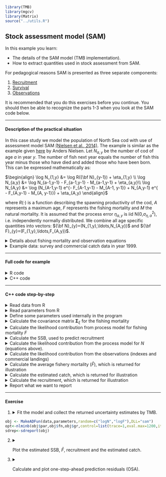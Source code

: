 ```r
library(TMB)
library(mgcv)
library(Matrix)
source("../utils.R")
```


## **Stock assessment model (SAM)** 
In this example you learn:

* The details of the SAM model (TMB implementation).
* How to extract quantities used in stock assessment from SAM.

For pedagogical reasons SAM is presented as three separate components:

1. [Recruitment](https://github.com/skaug/tmb-case-studies/tree/master/SAM/recruitment)
2. [Survival](https://github.com/skaug/tmb-case-studies/tree/master/SAM/survival)
3. [Observations](https://github.com/skaug/tmb-case-studies/tree/master/SAM/observations) 

It is recommended that you do this exercises before you continue. You should then be able
to recognize the parts 1-3 when you look at the SAM code below. 


***
#### Description of the practical situation
In this case study we model the population of North Sea cod with use of assessment model SAM [(Nielsen et al., 2014)](https://doi.org/10.1016/j.fishres.2014.01.014). The example is similar as the example given [here](https://github.com/fishfollower/samex) by Anders Nielsen.
Let $N_{a,y}$ be the number of cod of age $a$ in year $y$. The number of fish next year equals the number of fish this year minus those who have died and added those who have been born. This can be expressed mathematically as:

$\begin{align}
\log N_{1,y} &= \log R({\bf N}_{y-1}) + \eta_{1,y} \\
\log N_{a,y} &= \log N_{a-1,y-1} - F_{a-1,y-1} - M_{a-1,y-1} + \eta_{a,y}\\
\log N_{A,y} &= \log (N_{A-1,y-1} e^{- F_{A-1,y-1} - M_{A-1, y-1}} + N_{A,y-1} e^{ - F_{A,y-1} - M_{A, y-1}}) + \eta_{A,y}
 \end{align}$

where $R(\cdot)$ is a function describing the spawning productivity of the cod, $A$ represents a maximum age, $F$ represents the fishing mortality and $M$ the natural mortality. It is assumed that the process error $\eta_{a,y}$ is iid N(0,$\sigma_{\eta,a}^2$), i.e. independently normally distributed. We combine all age specific quantities into vectors: 
${\bf N}_{y}=(N_{1,y},\ldots,N_{A,y})$ and ${\bf F}_{y}=(F_{1,y},\ldots,F_{A,y})$.

<details> <summary> Details about fishing mortality and observation equations </summary> 

We assume that the fishing mortality is given by 
\begin{align}
\log {\bf F}_y = \log {\bf F}_{y-1} + \pmb{\xi_y},
\end{align}
where $\pmb{\xi_y} \sim N(0,\pmb{\Sigma}_{\xi})$, i.e. multivariate normally distributed with covariance matrix 
$\pmb{\Sigma}_{\xi}$. The observable data are time series of commercial catches and survey indexes which are assumed given by:

$\begin{align}
\log C_{a,y} &= \log \Big( \frac{F_{a,y}}{F_{a,y} + M_{a,y}} (1- e^{-F_{a,y} - M_{a,y}})N_{a,y} \Big) + \epsilon^c_{a,y} \\
\log I_{y}^{(s)} &= \log ( Q_a^{(s)} e^{-(F_{a,y} + M_{a,y})day^{(s)}/365} N_{a,y}) + \epsilon^s_{a,y}   \\
\end{align}$

It is assumed that  $\pmb{\epsilon}^c \sim N(0,\pmb{\Sigma}_c)$and $\pmb{\epsilon}^{s} \sim N(0,\pmb{\Sigma}_s)$. These time series are the observations used to estimate the parameters in SAM.
</details>

<details> <summary> Example data: survey and commercial catch data in year 1999.</summary>
```r
#head(Vegetation,5)
load("input.RData")
rownames(data$obs) <- NULL
print(data$obs[which(data$obs[,1]==1999),1:4])
```
The variable `fleet` provides information about whether the observation is commercial catch or which survey it is from. In this example the value 1 refers to catch data, and 2 and 3 to the two separate surveys.
</details>

***

#### Full code for example
<details> <summary> R code</summary>
```r
include_source("sam.R", linesToInclud=c(1:999))
```
</details>
<details> <summary> C++ code</summary>
```r
include_source("sam.cpp", linesToInclud=c(29:999))
```
</details>

***

#### C++ code step-by-step
<details>  
  <summary>Read data from R</summary>
```c++
  DATA_VECTOR(fleetTypes);    //Indicator variables for data types
  DATA_VECTOR(sampleTimes);   //Time in year the time series is collected
  DATA_INTEGER(nobs);         //Number of observations
  DATA_ARRAY(obs);            //Observations from every year, fleet and age.
  DATA_ARRAY(propMat);        //Proportion mature
  DATA_ARRAY(stockMeanWeight);//Estimated mean weight in population
  DATA_ARRAY(catchMeanWeight);//Estimated mean weight in catch
  DATA_ARRAY(natMor);         //Natural mortality
  DATA_INTEGER(minAge);       //Minimum age
  DATA_INTEGER(maxAge);       //Maximum age
  DATA_INTEGER(maxAgePlusGroup); //Indicator variable stating if we have defined a pluss group
  DATA_IARRAY(keyLogFsta);    //Used for defining fishing mortality equal for several ages
  DATA_INTEGER(corFlag);      //Variable defining correlation strucutre for F
  DATA_IARRAY(keyLogFpar);    //Variable used for catchability
  DATA_IARRAY(keyVarF);       //Variable used for setting variances in F equal
  DATA_IARRAY(keyVarLogN);    //Variable used for setting variances in \eta equal
  DATA_IARRAY(keyVarObs);     //Variable used for setting variances in observations equal
  DATA_INTEGER(stockRecruitmentModelCode); //Variable used for choosing recrutiment model
  DATA_INTEGER(noScaledYears);    //Number of years we just know the scaled catch
  DATA_IVECTOR(keyScaledYears);   //Which year do we just know the scaled catch
  DATA_IMATRIX(keyParScaledYA);   //Variable used for estimating scaling
  DATA_IVECTOR(fbarRange);        //Age range of fbar
```
</details>

<details>
  <summary>Read parameters from R</summary>
```c++
  PARAMETER_VECTOR(logFpar);      //Catchaility (Q_s^a)
  PARAMETER_VECTOR(logSdLogFsta); //Log standatd deviation of F
  PARAMETER_VECTOR(logSdLogN);    //Log standatd deviation of \eta
  PARAMETER_VECTOR(logSdLogObs);  //Log standatd deviation of observations
  PARAMETER_VECTOR(rec_loga); //Recruitment parameter
  PARAMETER_VECTOR(rec_logb); //Recruitment parameter
  PARAMETER(logit_rho);       //Used in correlation structure for F
  PARAMETER_VECTOR(logScale); //Scaling parameters in those year we just know the scaled catch
  PARAMETER_ARRAY(logF);      //Random effect for F
  PARAMETER_ARRAY(logN);      //Random effect for \eta
```
</details>

<details>
  <summary>Define some parameters used internally in the program</summary>
```c++
  int timeSteps=logF.dim[1];
  int stateDimF=logF.dim[0];
  int stateDimN=logN.dim[0];
  Type rho=f(logit_rho);
  vector<Type> sdLogFsta=exp(logSdLogFsta);
  vector<Type> varLogN=exp(logSdLogN*Type(2.0));
  vector<Type> varLogObs=exp(logSdLogObs*Type(2.0));
  vector<Type> ssb(timeSteps);
  vector<Type> logssb(timeSteps);
  vector<Type> fbar(timeSteps);
  vector<Type> logfbar(timeSteps);
  vector<Type> cat(catchMeanWeight.dim(0));
  vector<Type> logCatch(catchMeanWeight.dim(0));
  vector<Type> tsb(timeSteps);
  vector<Type> logtsb(timeSteps);
  vector<Type> logR(timeSteps);
  vector<Type> R(timeSteps);
  matrix<Type> fvar(stateDimF,stateDimF);
  matrix<Type> fcor(stateDimF,stateDimF);
  vector<Type> fsd(stateDimF);
```
</details>

<details>
  <summary>Calculate the covariance matrix $\pmb{\Sigma}_{\xi}$ for the fishing mortality </summary>
```c++
  for(int i=0; i<stateDimF; ++i){
    fcor(i,i)=1.0;
  }

  if(corFlag==1){
    for(int i=0; i<stateDimF; ++i){
      for(int j=0; j<i; ++j){
        fcor(i,j)=rho;
        fcor(j,i)=fcor(i,j);
      }
    }
  }
  if(corFlag==2){
    for(int i=0; i<stateDimF; ++i){
      for(int j=0; j<i; ++j){
        fcor(i,j)=pow(rho,abs(Type(i-j)));
        fcor(j,i)=fcor(i,j);
      }
    }
  }

  int i,j;
  for(i=0; i<stateDimF; ++i){
    for(j=0; j<stateDimN; ++j){
      if(keyLogFsta(0,j)==i)break;
    }
    fsd(i)=sdLogFsta(keyVarF(0,j));
  }

  for(i=0; i<stateDimF; ++i){
    for(j=0; j<stateDimF; ++j){
      fvar(i,j)=fsd(i)*fsd(j)*fcor(i,j);
    }
  }
```
</details>

<details>
  <summary>Calculate the likelihood contribution from process model for fishing mortality $F$ </summary>
```c++
  using namespace density;
  MVNORM_t<Type> neg_log_densityF(fvar);
  for(int i=1;i<timeSteps;i++){
    nll+=neg_log_densityF(logF.col(i)-logF.col(i-1)); // F-Process likelihood
  }
```
</details>

<details>
  <summary>Calculate the SSB, used to predict recruitment </summary>
```c++
  for(int i=0;i<timeSteps;i++){ // calc ssb
    ssb(i)=0.0;
    for(int j=0; j<stateDimN; ++j){
        ssb(i)+=exp(logN(j,i))*propMat(i,j)*stockMeanWeight(i,j);
    }
    logssb(i)=log(ssb(i));
  }
```
</details>

<details> <summary> Calculate the likelihood contribution from the process model for $N$ (equations above).  </summary>
```c++
  matrix<Type> nvar(stateDimN,stateDimN);
  for(int i=0; i<stateDimN; ++i){
    for(int j=0; j<stateDimN; ++j){
      if(i!=j){nvar(i,j)=0.0;}else{nvar(i,j)=varLogN(keyVarLogN(0,i));}
    }
  }
  MVNORM_t<Type> neg_log_densityN(nvar);
  vector<Type> predN(stateDimN);
  for(int i=1;i<timeSteps;i++){
    if(stockRecruitmentModelCode==0){ // straight RW
      predN(0)=logN(0,i-1);
    }else{
      if(stockRecruitmentModelCode==1){//ricker
        predN(0)=rec_loga(0)+log(ssb(i-1))-exp(rec_logb(0))*ssb(i-1);
      }else{
        if(stockRecruitmentModelCode==2){//BH
          predN(0)=rec_loga(0)+log(ssb(i-1))-log(1.0+exp(rec_logb(0))*ssb(i-1));
        }else{
          error("SR model code not recognized");
        }
      }
    }

    for(int j=1; j<stateDimN; ++j){
      if(keyLogFsta(0,j-1)>(-1)){
        predN(j)=logN(j-1,i-1)-exp(logF(keyLogFsta(0,j-1),i-1))-natMor(i-1,j-1);
      }else{
        predN(j)=logN(j-1,i-1)-natMor(i-1,j-1);
      }
    }
    if(maxAgePlusGroup==1){
      predN(stateDimN-1)=log(exp(logN(stateDimN-2,i-1)-exp(logF(keyLogFsta(0,stateDimN-2),i-1))-natMor(i-1,stateDimN-2))+
                               exp(logN(stateDimN-1,i-1)-exp(logF(keyLogFsta(0,stateDimN-1),i-1))-natMor(i-1,stateDimN-1)));
    }
    nll+=neg_log_densityN(logN.col(i)-predN); // N-Process likelihood
  }
```
</details>

<details>
<summary> Calculate the likelihood contribution from the observations (indexes and commercial landings)   </summary>
```c++
  int f, ft, a, y,yy, scaleIdx;
  int minYear=CppAD::Integer((obs(0,0)));
  Type zz;
  vector<Type> predObs(nobs);
  vector<Type> predSd(nobs);
  for(int i=0;i<nobs;i++){
    y=CppAD::Integer(obs(i,0))-minYear;
    f=CppAD::Integer(obs(i,1));
    ft=CppAD::Integer(fleetTypes(f-1));
    a=CppAD::Integer(obs(i,2))-minAge;
    zz=exp(logF(keyLogFsta(0,a),y))+natMor(y,a);

    switch(ft){
      case 0:
        predObs(i)=logN(a,y)-log(zz)+log(1-exp(-zz));
        if(keyLogFsta(f-1,a)>(-1)){
          predObs(i)+=logF(keyLogFsta(0,a),y);
        }
        scaleIdx=-1;
        yy=CppAD::Integer(obs(i,0));
        for(int j=0; j<noScaledYears; ++j){
          if(yy==keyScaledYears(j)){
            scaleIdx=keyParScaledYA(j,a);
            if(scaleIdx>=0){
              predObs(i)-=logScale(scaleIdx);
            }
            break;
          }
        }
        break;

        case 2:
          predObs(i)=logN(a,y)-zz*sampleTimes(f-1);
          if(keyLogFpar(f-1,a)>(-1)){
            predObs(i)+=logFpar(keyLogFpar(f-1,a));
          }

        break;

        default:
          std::cerr<<"Unknown fleet code: "<<ft<<std::endl;
        return 0 ;
        break;
    }
    predSd(i)=sqrt(varLogObs(keyVarObs(f-1,a)));
    nll+=-dnorm(log(obs(i,3)),predObs(i),predSd(i),true);
  }
```
</details>

<details>
<summary>Calculate the average fishery mortality ($\bar F$), which is returned for illustration </summary>
```c++
  for(int y=0;y<timeSteps;y++){
    fbar(y)=Type(0);
    for(int a=fbarRange(0);a<=fbarRange(1);a++){
      fbar(y)+=exp(logF(keyLogFsta(0,a-minAge),y));
    }
    fbar(y)/=Type(fbarRange(1)-fbarRange(0)+1);
    logfbar(y)=log(fbar(y));
  }
```
</details>

<details>
<summary>Calculate the estimated catch, which is returned for illustration </summary>
```c++
  for(int y=0;y<catchMeanWeight.dim(0);y++){
    cat(y)=Type(0);
    for(int a=minAge;a<=maxAge;a++){
      Type z=exp(logF(keyLogFsta(0,a-minAge),y))+natMor(y,a-minAge);
      cat(y)+=exp(logF(keyLogFsta(0,a-minAge),y))/z*exp(logN(a-minAge,y))*(Type(1.0)-exp(-z))*catchMeanWeight(y,a-minAge);
    }
    logCatch(y)=log(cat(y));
  }
```
</details>

<details>
<summary>Calculate the recruitment, which is returned for illustration </summary>
```c++
  for(int y=0;y<timeSteps;y++){  
    logR(y)=logN(0,y);
    R(y)=exp(logR(y));
  }
```
</details>


<details>
<summary>Report what we want to report </summary>
```c++
  ADREPORT(logssb);
  ADREPORT(logfbar);
  ADREPORT(logCatch);
  ADREPORT(logR);
```
</details>



***
#### Exercise

1. 
<details>  
  <summary> Fit the model and collect the returned uncertainty estimates by TMB.</summary>
  
  ```r
  obj <- MakeADFun(data,parameters,random=c("logN","logF"),DLL="sam")
  opt<-nlminb(obj$par,obj$fn,obj$gr,control=list(trace=1,eval.max=1200,iter.max=900))
  sdrep<-sdreport(obj)
  ```
  
</details>

2. 
<details>  
  <summary> Plot the estimated SSB, $\bar F$, recruitment and the estimated catch.</summary> 
  For convenience we first construct the following plotting function:
  
    ```r
      plotit <-function (what, x=data$years, ylab=what, xlab="Years", trans=function(x)x ,...){
      idx<-names(sdrep$value)==what
      y<-sdrep$value[idx]
      ci<-y+sdrep$sd[idx]%o%c(-2,2)
      plot(x,trans(y), xlab=xlab, ylab=ylab, type="l", lwd=3, ylim=range(c(trans(ci),0)), las=1,...)
      polygon(c(x,rev(x)), y = c(trans(ci[,1]),rev(trans(ci[,2]))), border = gray(.5,alpha=.5), col = gray(.5,alpha=.5))
      grid(col="black")
    }
    ```
    We then construct the plots:
    
    ```r
      pl <- as.list(sdrep,"Est")
      plsd <- as.list(sdrep,"Std")
      par(mfrow=c(2,2))
      options(scipen=-3)
      plotit("logssb", ylab="SSB", trans=exp)
      plotit("logfbar", ylab="Fbar", trans=exp)
      plotit("logR", ylab="R", trans=exp)
      plotit("logCatch", ylab="Catch", trans=exp, x=data$years[-length(data$years)])
    ```
    
    ![](figuresSAM.png)
</details>

3. 
<details>  
  <summary> Calculate and plot one-step-ahead prediction residuals (OSA).</summary> 
  See [documentation](https://www.rdocumentation.org/packages/TMB/versions/1.7.13/topics/oneStepPredict) for description of OSA and the function `oneStepPredict()` for calculating OSA in TMB. OSA is calculated by including an indicator variable,`keep`, which is used for removing data from the likelihood. In the C++ part we modify:
  
    ```c++
      DATA_VECTOR(obsVec); //Include the observation as a vector (needed when using oneStepPredict)
      DATA_VECTOR_INDICATOR(keep, obsVec);  //Structure needed for one-step predictions
      
      //nll+=- dnorm(log(obs(i,3)),predObs(i),predSd(i),true);
      nll+=- keep(i)*dnorm(obsVec(i),predObs(i),predSd(i),true);
    }
    ```
    In the R part we modify:
    
    ```r
      data$obsVec = log(data$obs[,4]) 
      
      predict  <- oneStepPredict(obj,observation.name="obsVec",
                           data.term.indicator = "keep", discrete = FALSE)
    ```
    
    Plot the residuals:
    
    ```r
      tmp = as.data.frame(data$obs)
      tmp$res = predict$residual
      tmp$sign = rep("+",length(tmp$res))
      tmp$sign[tmp$res<0] = "-"
      tmp =tmp[tmp$fleet==1,]
      
      library(ggplot2)
      resPlot <- ggplot(tmp, aes(x = year, y = age, size = abs(res),fill = sign)) +
        geom_point(shape = 21)+
        ggtitle("OSA residuals for fleet 1")
      fill = c("red", "blue")
      resPlot <- resPlot + scale_fill_manual(values = fill)
      resPlot
    ```

    
    ![](residuals.png)
</details>






